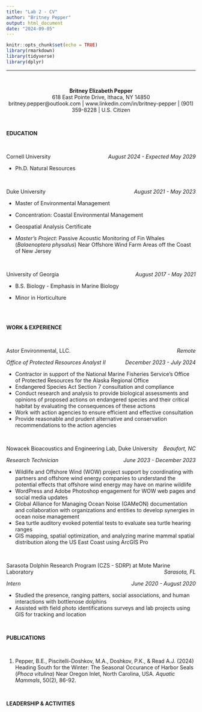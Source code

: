 ```yaml
---
title: "Lab 2 - CV"
author: "Britney Pepper"
output: html_document
date: "2024-09-05"
---
```


```r
knitr::opts_chunk$set(echo = TRUE)
library(rmarkdown)
library(tidyverse)
library(dplyr)
```
----------------
</br>

<center> **Britney Elizabeth Pepper** </center>
<center> 618 East Pointe Drive, Ithaca, NY 14850 </center>
<center> britney.pepper@outlook.com | www.linkedin.com/in/britney-pepper | (901) 359-8228 | U.S. Citizen </center>

</br>


**EDUCATION**

</br>

<p style="text-align:left;">
Cornell University
<span style="float:right;"> *August 2024 - Expected May 2029*
</span>
</p>

- Ph.D. Natural Resources

</br>

<p style="text-align:left;">
Duke University
<span style="float:right;"> *August 2021 - May 2023*
</span>
</p>

- Master of Environmental Management

- Concentration: Coastal Environmental Management

- Geospatial Analysis Certificate

- *Master’s Project*: Passive Acoustic Monitoring of Fin Whales (*Balaenoptera physalus*) Near Offshore Wind Farm Areas off the Coast of New Jersey

<br/>

<p style="text-align:left;">
University of Georgia 
<span style="float:right;"> *August 2017 - May 2021*
</span>
</p>

- B.S. Biology - Emphasis in Marine Biology

- Minor in Horticulture

<br/>
<br/>

**WORK & EXPERIENCE**

<br/>

<p style="text-align:left;">
Astor Environmental, LLC. 
<span style="float:right;"> *Remote*
</span>
</p>

<p style="text-align:left;">
*Office of Protected Resources Analyst II*
<span style="float:right;"> *December 2023 - July 2024*
</span>
</p>

- Contractor in support of the National Marine Fisheries Service's Office of Protected Resources for the Alaska Regional Office
- Endangered Species Act Section 7 consultation and compliance
- Conduct research and analysis to provide biological assessments and opinions of proposed actions on endangered species and their critical habitat by evaluating the consequences of these actions
- Work with action agencies to ensure efficient and effective consultation
- Provide reasonable and prudent alternative and conservation recommendations to the action agencies


<br/>

<p style="test-align:left;">
Nowacek Bioacoustics and Engineering Lab, Duke University
<span style="float:right;"> *Beaufort, NC*
</span>
</p>

<p style="test-align:left;">
*Research Technician*
<span style="float:right;"> *June 2023 - December 2023*
</span>
</p>

- Wildlife and Offshore Wind (WOW) project support by coordinating with partners and offshore wind energy companies to understand the potential effects that offshore wind energy may have on marine wildlife
- WordPress and Adobe Photoshop engagement for WOW web pages and social media updates
- Global Alliance for Managing Ocean Noise (GAMeON) documentation and collaboration with organizations and entities to develop synergies in ocean noise management
- Sea turtle auditory evoked potential tests to evaluate sea turtle hearing ranges
- GIS mapping, spatial optimization, and analyzing marine mammal spatial distribution along the US East Coast using ArcGIS Pro


<br/>

<p style="test-align:left;">
Sarasota Dolphin Research Program (CZS - SDRP) at Mote Marine Laboratory
<span style="float:right;"> *Sarasota, FL*
</span>
</p>

<p style="test-align:left;">
*Intern*
<span style="float:right;"> *June 2020 - August 2020*
</span>
</p>

- Studied the presence, ranging patters, social associations, and human interactions with bottlenose dolphins
- Assisted with field photo identifications surveys and lab projects using GIS for tracking and location

</br>

**PUBLICATIONS**

</br>

1. Pepper, B.E., Piscitelli-Doshkov, M.A., Doshkov, P.K., & Read A.J. (2024) Heading South for the Winter: The Seasonal Occurance of Harbor Seals (*Phoca vitulina*) Near Oregon Inlet, North Carolina, USA. *Aquatic Mammals*, 50(2), 86-92.

<br/>

**LEADERSHIP & ACTIVITIES**

<br/>
